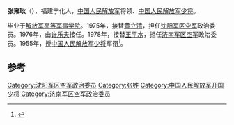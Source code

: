 '''张雍耿'''（{{bd|1917年||1994年|catIdx=}}），福建宁化人，[[中国人民解放军|中国人民解放军]]将领、[[中国人民解放军少将|中国人民解放军少将]]。

毕业于[[解放军高等军事学院|解放军高等军事学院]]。1975年，接替[[黄立清|黄立清]]，担任[[沈阳军区空军|沈阳军区空军]]政治委员。1976年，由[[许乐夫|许乐夫]]接任。1978年，接替[[王平水|王平水]]，担任[[济南军区空军|济南军区空军]]政治委员。1955年，授[[中国人民解放军少将|中国人民解放军少将]]军衔<ref>{{cite news |title=揭秘：中共首批开国将军的级别是怎样划分的？ |url=http://msn.news.ifeng.com/history/jishi/detail_2010_06/13/1620383_0.shtml |accessdate=2012-06-15 |newspaper=凤凰网（转自摘自《党史博览》2010年第5期） |date=2010-06-13 |deadurl=yes |archiveurl=https://web.archive.org/web/20120620091504/http://msn.news.ifeng.com/history/jishi/detail_2010_06/13/1620383_0.shtml |archivedate=2012-06-20 }}</ref>。

== 参考 ==
{{reflist}}
{{start box}}
{{s-mil}}
{{succession box|[[黄立清|黄立清]]|[[许乐夫|许乐夫]]|[[中国人民解放军|中国人民解放军]][[沈阳军区空军|沈阳军区空军]]政治委员|1975年5月-1976年4月}}
{{succession box|[[王平水|王平水]]|[[张振先|张振先]]|[[中国人民解放军|中国人民解放军]][[济南军区空军|济南军区空军]]政治委员|1978年5月-1983年5月}}
{{end box}}
{{中国军事人物小作品}}


[[Category:沈阳军区空军政治委员|Category:沈阳军区空军政治委员]]
[[Category:张姓|Category:张姓]]
[[Category:中国人民解放军开国少将|Category:中国人民解放军开国少将]]
[[Category:济南军区空军政治委员|Category:济南军区空军政治委员]]